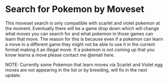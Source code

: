 # Search for Pokemon by Moveset

This moveset search is only compatible with scarlet and violet pokemon at the moment.
Eventually there will be a game drop down which will change what moves you can search for and what pokemon in those games can learn that move.
The reason for this is because even if a pokemon can learn a move in a different game they might not be able to use it in the current format making it an illegal move.
If a pokemon is not coming up that you know learns a move please contact me @email here.

NOTE: Currently some Pokemon that learn moves via Scarlet and Violet egg moves are not appearing in the list or by breeding, will fix in the next update.